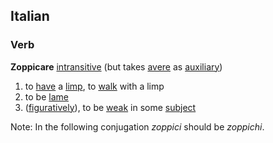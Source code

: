 ==Italian==
===Verb===
'''Zoppicare''' [[intransitive]] (but takes [[avere]] as [[auxiliary]])
# to [[have]] a [[limp]], to [[walk]] with a limp
# to be [[lame]]
# ([[figuratively]]), to be [[weak]] in some [[subject]]
Note: In the following conjugation ''zoppici'' should be ''zoppichi''.
{{it-conj-are|zoppic}}
